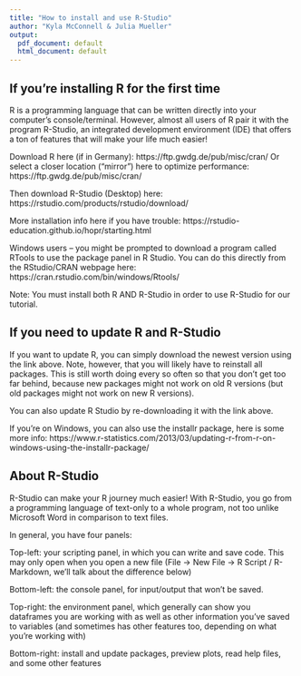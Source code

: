 ```yaml
---
title: "How to install and use R-Studio"
author: "Kyla McConnell & Julia Mueller"
output:
  pdf_document: default
  html_document: default
---
```


## If you're installing R for the first time

R is a programming language that can be written directly into your computer's console/terminal. However, almost all users of R pair it with the program R-Studio, an integrated development environment (IDE) that offers a ton of features that will make your life much easier! 

Download R here (if in Germany): https://ftp.gwdg.de/pub/misc/cran/
Or select a closer location ("mirror") here to optimize performance: https://ftp.gwdg.de/pub/misc/cran/

Then download R-Studio (Desktop) here: https://rstudio.com/products/rstudio/download/

More installation info here if you have trouble: https://rstudio-education.github.io/hopr/starting.html

Windows users -- you might be prompted to download a program called RTools to use the package panel in R Studio. You can do this directly from the RStudio/CRAN webpage here: https://cran.rstudio.com/bin/windows/Rtools/

Note: You must install both R AND R-Studio in order to use R-Studio for our tutorial. 

## If you need to update R and R-Studio
If you want to update R, you can simply download the newest version using the link above. Note, however, that you will likely have to reinstall all packages. This is still worth doing every so often so that you don't get too far behind, because new packages might not work on old R versions (but old packages might not work on new R versions). 

You can also update R Studio by re-downloading it with the link above.

If you're on Windows, you can also use the installr package, here is some more info: https://www.r-statistics.com/2013/03/updating-r-from-r-on-windows-using-the-installr-package/

## About R-Studio

R-Studio can make your R journey much easier! With R-Studio, you go from a programming language of text-only to a whole program, not too unlike Microsoft Word in comparison to text files. 

In general, you have four panels: 

Top-left: your scripting panel, in which you can write and save code. This may only open when you open a new file (File -> New File -> R Script / R-Markdown, we'll talk about the difference below)

Bottom-left: the console panel, for input/output that won't be saved.

Top-right: the environment panel, which generally can show you dataframes you are working with as well as other information you've saved to variables (and sometimes has other features too, depending on what you're working with)

Bottom-right: install and update packages, preview plots, read help files, and some other features
